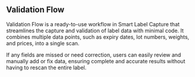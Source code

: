## Validation Flow

Validation Flow is a ready-to-use workflow in Smart Label Capture that streamlines the capture and validation of label data with minimal code. It combines multiple data points, such as expiry dates, lot numbers, weights, and prices, into a single scan.

If any fields are missed or need correction, users can easily review and manually add or fix data, ensuring complete and accurate results without having to rescan the entire label.

<ReactPlayer playing controls width='800' url="/img/slc/validation_flow.mp4" />
